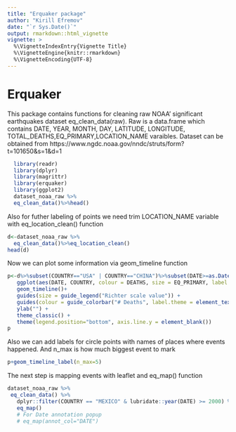 ```yaml
---
title: "Erquaker package"
author: "Kirill Efremov"
date: "`r Sys.Date()`"
output: rmarkdown::html_vignette
vignette: >
  %\VignetteIndexEntry{Vignette Title}
  %\VignetteEngine{knitr::rmarkdown}
  %\VignetteEncoding{UTF-8}
---
```



# Erquaker
This package contains functions for cleaning raw NOAA' significant earthquakes dataset
eq_clean_data(raw). Raw is a data.frame which contains DATE, YEAR, MONTH, DAY, LATITUDE, LONGITUDE,
TOTAL_DEATHS,EQ_PRIMARY,LOCATION_NAME varaibles.
Dataset can be obtained from https://www.ngdc.noaa.gov/nndc/struts/form?t=101650&s=1&d=1

```r
  library(readr)
  library(dplyr)
  library(magrittr)
  library(erquaker)
  library(ggplot2)
  dataset_noaa_raw %>%
  eq_clean_data()%>%head()
```

Also for futher labeling of points we need trim LOCATION_NAME variable with eq_location_clean() function

```r
d<-dataset_noaa_raw %>%
  eq_clean_data()%>%eq_location_clean()
head(d)
```

Now we can plot some information via geom_timeline function

```r
p<-d%>%subset(COUNTRY=="USA" | COUNTRY=="CHINA")%>%subset(DATE>=as.Date("2000-01-01"))%>%
   ggplot(aes(DATE, COUNTRY, colour = DEATHS, size = EQ_PRIMARY, label = LOCATION_NAME)) +
   geom_timeline()+
   guides(size = guide_legend("Richter scale value")) +
   guides(colour = guide_colorbar("# Deaths", label.theme = element_text(angle = 45, size = 8 ))) +
   ylab("") +
   theme_classic() +
   theme(legend.position="bottom", axis.line.y = element_blank())
p
```

Also we can add labels for circle points with names of places where events happened. And n_max is how much biggest event to mark

```r

p+geom_timeline_label(n_max=5)
```

The next step is mapping events with leaflet and eq_map() function

```r
dataset_noaa_raw %>%
 eq_clean_data() %>%
   dplyr::filter(COUNTRY == "MEXICO" & lubridate::year(DATE) >= 2000) %>%
   eq_map()
   # For Date annotation popup
   # eq_map(annot_col="DATE")
```

